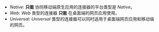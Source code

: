 - _Native_: **只能** 协同移动端原生应用的连接器的平台类型是 _Native_。
- _Web_: _Web_ 类型的连接器 **只能** 在桌面端的网页应用使用。
- _Universal_: _Universal_ 类型的连接器可以同时适用于桌面端网页应用和移动端的网页。
